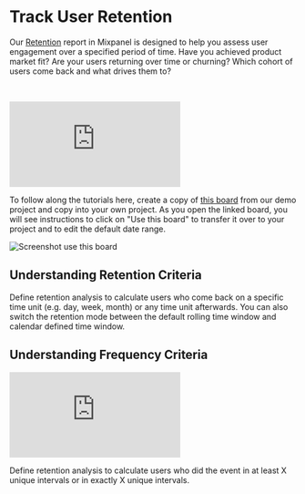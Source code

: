 # Track User Retention

Our [Retention](/docs/reports/retention) report in Mixpanel is designed to help you assess user engagement over a specified period of time. Have you achieved product market fit? Are your users returning over time or churning? Which cohort of users come back and what drives them to?

<br />
<p style={{ position: 'relative', paddingBottom: '56.25%', height: 0, overflow: 'hidden' }}>
  <iframe src="https://www.youtube.com/embed/9AM6fOH91Z4?rel=0" title="Retention Reports Overview and Retention Criteria" frameborder="0" webkitallowfullscreen="true" mozallowfullscreen="true" allowFullScreen style={{position: 'absolute', top: 0, left: 0, width: '100%', height: '100%'}}></iframe>
</p>


To follow along the tutorials here, create a copy of [this board](https://mixpanel.com/project/3018488/view/3536632/app/boards/#id=6350511) from our demo project and copy into your own project. As you open the linked board, you will see instructions to click on "Use this board" to transfer it over to your project and to edit the default date range.

![Screenshot use this board](/tracking_id_limits_copy_board.png)

## Understanding Retention Criteria
Define retention analysis to calculate users who come back on a specific time unit (e.g. day, week, month) or any time unit afterwards. You can also switch the retention mode between the default rolling time window and calendar defined time window.

## Understanding Frequency Criteria

<p style={{ position: 'relative', paddingBottom: '56.25%', height: 0, overflow: 'hidden' }}>
  <iframe src="https://www.youtube.com/embed/6VOSoHhRUo0?rel=0" title="Retention Advanced Features and Frequency Analysis" frameborder="0" webkitallowfullscreen="true" mozallowfullscreen="true" allowFullScreen style={{position: 'absolute', top: 0, left: 0, width: '100%', height: '100%'}}></iframe>
</p>

Define retention analysis to calculate users who did the event in at least X unique intervals or in exactly X unique intervals.
